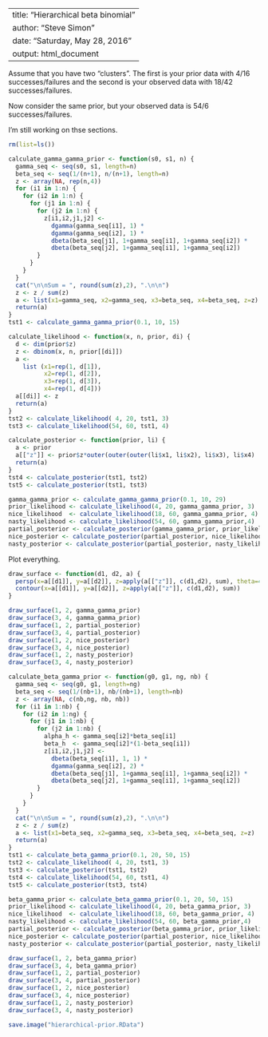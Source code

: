----
title: "Hierarchical beta binomial"
author: "Steve Simon"
date: "Saturday, May 28, 2016"
output: html_document
---

Assume that you have two "clusters". The first is your prior data 
with 4/16 successes/failures and the second is your observed data with
18/42 successes/failures.


Now consider the same prior, but your observed data is 54/6 successes/failures.

I'm still working on thse sections.

```r
rm(list=ls())

calculate_gamma_gamma_prior <- function(s0, s1, n) {
  gamma_seq <- seq(s0, s1, length=n)
  beta_seq <- seq(1/(n+1), n/(n+1), length=n)
  z <- array(NA, rep(n,4))
  for (i1 in 1:n) {
    for (i2 in 1:n) {
      for (j1 in 1:n) {
        for (j2 in 1:n) {
          z[i1,i2,j1,j2] <-
            dgamma(gamma_seq[i1], 1) *
            dgamma(gamma_seq[i2], 1) *
            dbeta(beta_seq[j1], 1+gamma_seq[i1], 1+gamma_seq[i2]) *
            dbeta(beta_seq[j2], 1+gamma_seq[i1], 1+gamma_seq[i2])
        }
      }
    }
  }
  cat("\n\nSum = ", round(sum(z),2), ".\n\n")
  z <- z / sum(z)
  a <- list(x1=gamma_seq, x2=gamma_seq, x3=beta_seq, x4=beta_seq, z=z)
  return(a)
}
tst1 <- calculate_gamma_gamma_prior(0.1, 10, 15)

calculate_likelihood <- function(x, n, prior, di) {
  d <- dim(prior$z)
  z <- dbinom(x, n, prior[[di]])
  a <- 
    list (x1=rep(1, d[1]), 
          x2=rep(1, d[2]),
          x3=rep(1, d[3]),
          x4=rep(1, d[4]))
  a[[di]] <- z                       
  return(a)
}
tst2 <- calculate_likelihood( 4, 20, tst1, 3)
tst3 <- calculate_likelihood(54, 60, tst1, 4)

calculate_posterior <- function(prior, li) {
  a <- prior
  a[["z"]] <- prior$z*outer(outer(outer(li$x1, li$x2), li$x3), li$x4)
  return(a)
}
tst4 <- calculate_posterior(tst1, tst2)
tst5 <- calculate_posterior(tst1, tst3)

gamma_gamma_prior <- calculate_gamma_gamma_prior(0.1, 10, 29)
prior_likelihood <- calculate_likelihood(4, 20, gamma_gamma_prior, 3)
nice_likelihood  <- calculate_likelihood(18, 60, gamma_gamma_prior, 4)
nasty_likelihood <- calculate_likelihood(54, 60, gamma_gamma_prior,4)
partial_posterior <- calculate_posterior(gamma_gamma_prior, prior_likelihood)
nice_posterior <- calculate_posterior(partial_posterior, nice_likelihood)
nasty_posterior <- calculate_posterior(partial_posterior, nasty_likelihood)

```

Plot everything.

```r

draw_surface <- function(d1, d2, a) {
  persp(x=a[[d1]], y=a[[d2]], z=apply(a[["z"]], c(d1,d2), sum), theta=40, phi=20)
  contour(x=a[[d1]], y=a[[d2]], z=apply(a[["z"]], c(d1,d2), sum))
}

draw_surface(1, 2, gamma_gamma_prior)
draw_surface(3, 4, gamma_gamma_prior)
draw_surface(1, 2, partial_posterior)
draw_surface(3, 4, partial_posterior)
draw_surface(1, 2, nice_posterior)
draw_surface(3, 4, nice_posterior)
draw_surface(1, 2, nasty_posterior)
draw_surface(3, 4, nasty_posterior)
```

```r

calculate_beta_gamma_prior <- function(g0, g1, ng, nb) {
  gamma_seq <- seq(g0, g1, length=ng)
  beta_seq <- seq(1/(nb+1), nb/(nb+1), length=nb)
  z <- array(NA, c(nb,ng, nb, nb))
  for (i1 in 1:nb) {
    for (i2 in 1:ng) {
      for (j1 in 1:nb) {
        for (j2 in 1:nb) {
          alpha_h <- gamma_seq[i2]*beta_seq[i1]
          beta_h  <- gamma_seq[i2]*(1-beta_seq[i1])
          z[i1,i2,j1,j2] <-
            dbeta(beta_seq[i1], 1, 1) *
            dgamma(gamma_seq[i2], 2) *
            dbeta(beta_seq[j1], 1+gamma_seq[i1], 1+gamma_seq[i2]) *
            dbeta(beta_seq[j2], 1+gamma_seq[i1], 1+gamma_seq[i2])
        }
      }
    }
  }
  cat("\n\nSum = ", round(sum(z),2), ".\n\n")
  z <- z / sum(z)
  a <- list(x1=beta_seq, x2=gamma_seq, x3=beta_seq, x4=beta_seq, z=z)
  return(a)
}
tst1 <- calculate_beta_gamma_prior(0.1, 20, 50, 15)
tst2 <- calculate_likelihood( 4, 20, tst1, 3)
tst3 <- calculate_posterior(tst1, tst2)
tst4 <- calculate_likelihood(54, 60, tst1, 4)
tst5 <- calculate_posterior(tst3, tst4)

beta_gamma_prior <- calculate_beta_gamma_prior(0.1, 20, 50, 15)
prior_likelihood <- calculate_likelihood(4, 20, beta_gamma_prior, 3)
nice_likelihood  <- calculate_likelihood(18, 60, beta_gamma_prior, 4)
nasty_likelihood <- calculate_likelihood(54, 60, beta_gamma_prior,4)
partial_posterior <- calculate_posterior(beta_gamma_prior, prior_likelihood)
nice_posterior <- calculate_posterior(partial_posterior, nice_likelihood)
nasty_posterior <- calculate_posterior(partial_posterior, nasty_likelihood)
```

```r
draw_surface(1, 2, beta_gamma_prior)
draw_surface(3, 4, beta_gamma_prior)
draw_surface(1, 2, partial_posterior)
draw_surface(3, 4, partial_posterior)
draw_surface(1, 2, nice_posterior)
draw_surface(3, 4, nice_posterior)
draw_surface(1, 2, nasty_posterior)
draw_surface(3, 4, nasty_posterior)
```


```r
save.image("hierarchical-prior.RData")
```